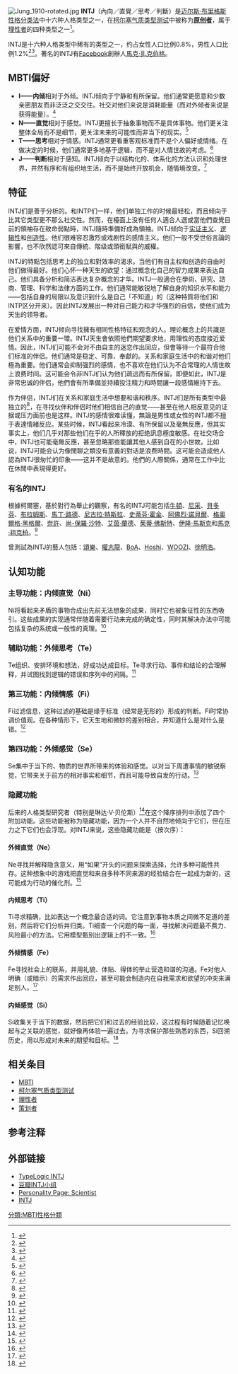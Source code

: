 {{Refimprove|time=2021-10-20T08:44:24+00:00}}
{{NoteTA
|1=zh-cn:阿尔弗雷德; zh-hk:阿佛烈; zh-tw:阿佛烈;
|2=zh-cn:让-保罗·萨特; zh-tw:尚-保羅·沙特; zh-hk:桑-保羅·沙特;
|3=zh-hans:朱迪·福斯特;zh-hk:茱迪·科士打;zh-tw:茱蒂·佛斯特;
|4=zh-hans:马斯克; zh-hant:馬斯克; zh-hk:麥斯克;
|5=zh-hans:扎克伯格; zh-hant:祖克柏; zh-hk:朱克伯格; zh-sg:扎克伯格; zh-tw:祖克柏; zh-mo:朱克伯格; 
}}
[[Image:Jung_1910-rotated.jpg|thumb]]
'''INTJ'''（內向／直覺／思考／判斷）是[[迈尔斯·布里格斯性格分类法|迈尔斯·布里格斯性格分类法]]中十六种人格类型之一，在[[柯尔塞气质类型测试|柯尔塞气质类型测试]]中被称为'''[[原创者_(角色变异)|原创者]]'''，属于[[理性者_(气质类型)|理性者]]的四种类型之一<ref name=foundation>{{cite web|url=http://www.myersbriggs.org/my-mbti-personality-type/mbti-basics/the-16-mbti-types.asp|title=Myers-Briggs Foundation: The 16 MBTI Types|accessdate=2011-02-01|archive-url=https://web.archive.org/web/20090513191631/http://www.myersbriggs.org/my-mbti-personality-type/mbti-basics/the-16-mbti-types.asp|archive-date=2009-05-13|dead-url=yes}}</ref>。

INTJ是十六种人格类型中稀有的类型之一，约占女性人口比例0.8%，男性人口比例1.2%<ref name=mastermind>{{cite web|url=http://www.keirsey.com/handler.aspx?s=keirsey&f=fourtemps&tab=5&c=mastermind|title=Portrait of the Mastermind|accessdate=2011-02-01|archive-date=2010-10-30|archive-url=https://web.archive.org/web/20101030222107/http://keirsey.com/handler.aspx?s=keirsey&f=fourtemps&tab=5&c=mastermind|dead-url=no}}</ref><ref>{{cite web|url=http://www.capt.org/mbti-assessment/estimated-frequencies.htm|title=CAPT|accessdate=2011-02-01|archive-date=2017-09-11|archive-url=https://web.archive.org/web/20170911215111/https://www.capt.org/mbti-assessment/estimated-frequencies.htm|dead-url=no}}</ref>。著名的INTJ有[[Facebook|Facebook]]創辦人[[馬克·扎克伯格|馬克·扎克伯格]]。

== MBTI偏好 ==
<!-- 這個模板是用於所有16種人格類型的。如要編輯，請將以下地址复制到地址欄：
http://zh.wikipedia.org/wiki/Template:MBTI%E5%81%8F%E5%A5%BD
請確認您的編輯能應用於所有類型。 -->
{{MBTI偏好}}
*'''I——内倾'''相对于外倾。INTJ倾向于宁静和有所保留。他们通常更愿意和少数亲密朋友而非泛泛之交交往。社交对他们来说是消耗能量（而对外倾者来说是获得能量）。<ref>{{cite web|url=http://changingminds.org/explanations/preferences/extravert_introvert.htm|title=Changing Minds: Extraversion vs. Introversion|accessdate=2011-02-01|archive-date=2011-03-08|archive-url=https://web.archive.org/web/20110308083548/http://changingminds.org/explanations/preferences/extravert_introvert.htm|dead-url=no}}</ref>
*'''N——直觉'''相对于感觉。INTJ更擅长于抽象事物而不是具体事物。他们更关注整体全局而不是细节，更关注未来的可能性而非当下的现实。<ref>{{cite web|url=http://changingminds.org/explanations/preferences/sensing_intuiting.htm|title=Changing Minds: Sensing vs. Intuiting|accessdate=2011-02-01|archive-date=2011-01-23|archive-url=https://web.archive.org/web/20110123220334/http://changingminds.org/explanations/preferences/sensing_intuiting.htm|dead-url=no}}</ref>
*'''T——思考'''相对于情感。INTJ通常更看重客观标准而不是个人偏好或情绪。在做决定的时候，他们通常更多地基于逻辑，而不是对人情世故的考虑。<ref>{{cite web|url=http://changingminds.org/explanations/preferences/thinking_feeling.htm|title=Changing Minds: Thinking vs. Feeling|accessdate=2011-02-01|archive-date=2011-03-06|archive-url=https://web.archive.org/web/20110306115756/http://changingminds.org/explanations/preferences/thinking_feeling.htm|dead-url=no}}</ref>
*'''J——判断'''相对于感知。INTJ倾向于以结构化的、体系化的方法认识和处理世界，井然有序和有组织地生活，而不是始终开放机会，随情境改变。<ref>{{cite web|url=http://changingminds.org/explanations/preferences/judging_perceiving.htm|title=Changing Minds: Judging vs. Perceiving|accessdate=2011-02-01|archive-date=2011-03-02|archive-url=https://web.archive.org/web/20110302000451/http://changingminds.org/explanations/preferences/judging_perceiving.htm|dead-url=no}}</ref>

== 特征 ==
{{cquote|INTJ对一切——从他们自己的研究成果到社会的普遍基准——（经常是残酷地）应用一個準則：“它可行嗎？”然而這樣的準則為INTJ帶來一個特殊獨立的的思考，把他们從权威、習俗和情感的约束中解放出来……INTJ被称为类型中的“系统建造者”，他們具有特殊的特質組合——想象力和務實性。無論INTJ致力於任何系統下，就如同INFJ所堅信的，完美主義和對權威的漠視都扮演著重要角色……人際關係上，特别是情感關係，是INTJ的弱點……这部分是因为很多INTJ無法欣然領受人情世故……然而，也許最根本的問题所在，是INTJ真的想讓人們合乎逻辑。|<ref>
{{Cite web
  | last = Heiss
  | first = Marina Margaret
  | title = Introverted iNtuitive Thinking Judging
  | date = 2005-02-27
  | year = 2005
  | url = http://typelogic.com/intj.html
  | accessdate =
  | postscript = <!--None-->
}}</ref>}}

INTJ们是善于分析的。和INTP们一样，他们单独工作的时候最轻松，而且倾向于比其它类型更不那么社交性。然而，在檯面上没有任何人適合人選或當他們查覺目前的領袖存在致命弱點時，INTJ隨時準備好成為領袖。INTJ倾向于[[实证主义|实证主义]]、[[逻辑|逻辑性]]和[[创造性|创造性]]。他们很难容忍激烈或戏剧性的感情主义。他们一般不受世俗言論的影響，也不欣然認可來自傳統、階级或頭銜賦與的威權。

{{cquote|INTJ是强势的一群個體，他们尋求以全新的角度或創新的方法来看待事情。他们熱衷於得到新的認知，通常具有洞察力且思考敏捷；然而，心智的敏捷并不总是向他人呈现，甚至顯得保留。他们堅信著他們所預見的可能性，無論其他人怎麼看他們。他们甚至可能被认为是十六种类型中最独立的。INTJ通常以最佳的模式，安静堅定地發展他們的想法、理論和原則。|<ref>
{{cite book
  | last = Hirsch
  | first = Sandra Krebs
  | authorlink =
  | coauthors = Jean Kummerow
  | title = Introduction to type in organizations: individual interpretive guide
  | publisher = Palo Alto, Calif. : Consulting Psychologists Press
  | date = 1998
}}</ref>}}

INTJ的特點包括思考上的独立和對效率的渴求。当他们有自主权和创造的自由时他们做得最好。他们心怀一种天生的欲望：通过概念化自己的智力成果来表达自己。他们具备分析和简洁表达复杂概念的才华。INTJ一般適合在學術、研究、諮商、管理、科学和法律方面的工作。他们通常能敏锐地了解自身的知识水平和能力——包括自身的局限以及意识到什么是自己「不知道」的（这种特質将他们和INTP区分开来）。因此INTJ发展出一种对自己能力和才华强烈的自信，使他们成为天生的领导者。

在爱情方面，INTJ倾向寻找擁有相同性格特征和观念的人。理论概念上的共識是他们关系中的重要一環。INTJ天生會依照他們期望要求地，用理性的态度接近爱情。因此，INTJ们可能不会对不由自主的迷恋作出回应，但會等待一个最符合他们标准的伴侣。他们通常是稳定、可靠、奉獻的。关系和家庭生活中的和谐对他们極為重要。他们通常会抑制强烈的感情，也不喜欢在他们认为不合常理的人情世故上浪费时间。这可能会令非INTJ们认为他们疏远而有所保留。即便如此，INTJ是非常忠诚的伴侣，他們會有所準備並持續投注精力和時間讓一段感情維持下去。

作为伴侣，INTJ们在关系和家庭生活中想要和谐和秩序。INTJ们是所有类型中最独立的<ref name=WMP>{{cite web |url=http://whatismypersonality.net/mbti/intj |title=Home Life |accessdate=2011-02-01 |deadurl=yes |archiveurl=https://web.archive.org/web/20100906154838/http://whatismypersonality.net/mbti/intj |archivedate=2010-09-06 }}</ref>，在寻找伙伴和伴侣时他们相信自己的直觉——甚至在他人相反意见的证据或压力面前也是这样。INTJ的感情很难读懂，無論是男性或女性的INTJ都不擅于表達情緒反应。某些时候，INTJ看起来冷漠、有所保留以及毫無反應，但其实事实上，他们几乎对那些他们在乎的人所釋放的拒绝訊息極度敏感。在社交场合中，INTJ也可能毫無反應，甚至忽略那些能讓其他人感到自在的小世故。比如说，INTJ可能会认为像閒聊之類没有意義的對话是浪费時間。这可能会造成他人認為INTJ很匆忙的印象——这并不是故意的。他們的人際關係，通常在工作中比在休閒中表現得更好。

=== 有名的INTJ ===
根據柯爾塞，基於對行為舉止的觀察，有名的INTJ可能包括[[牛頓|牛頓]]、[[尼采|尼采]]、[[貝多芬|貝多芬]]、[[布拉姆斯|布拉姆斯]]、[[馬丁·路德|馬丁·路德]]、[[尼古拉·特斯拉|尼古拉·特斯拉]]、[[史蒂芬·霍金|史蒂芬·霍金]]、[[阿佛烈·諾貝爾|阿佛烈·諾貝爾]]、[[格奧爾格·黑格爾|格奧爾格·黑格爾]]、[[奈許|奈許]]、[[尚-保羅·沙特|尚-保羅·沙特]]、[[艾茵·蘭德|艾茵·蘭德]]、[[茱蒂·佛斯特|茱蒂·佛斯特]]、[[伊隆·馬斯克|伊隆·馬斯克]]和[[馬克·祖克柏|馬克·祖克柏]]。<ref>{{cite news|url= https://www.personalityclub.com/blog/famous-intj/|title= Famous INTJs|accessdate= 2020-05-28|archive-date= 2020-05-16|archive-url= https://web.archive.org/web/20200516003458/https://www.personalityclub.com/blog/famous-intj/|dead-url= no}}</ref>

曾測試為INTJ的藝人包括：[[頌樂|頌樂]]、[[權志龍|權志龍]]、[[BoA|BoA]]、[[Hoshi|Hoshi]]、[[WOOZI|WOOZI]]、[[徐明浩|徐明浩]]。

== 认知功能==
=== 主导功能：内倾直觉（Ni） ===
Ni将看起来矛盾的事物合成出先前无法想象的成果，同时它也被象征性的东西吸引。这些成果的实现通常伴随着需要行动来完成的确定性，同时其解决办法中可能包括复杂的系统或一般性的真理。<ref name=Ni>{{cite web|url=http://www.cognitiveprocesses.com/introvertedintuiting.html|title=Cognitive Processes: Introverted intuition|accessdate=2011-02-01|archive-date=2010-12-27|archive-url=https://web.archive.org/web/20101227213948/http://www.cognitiveprocesses.com/introvertedintuiting.html|dead-url=yes}}</ref>
=== 辅助功能：外倾思考（Te） ===
Te组织、安排环境和想法，好成功达成目标。Te寻求行动、事件和结论的合理解释，并试图找到逻辑的错误和序列中的间隔。<ref name=Te>{{cite web|url=http://www.cognitiveprocesses.com/extravertedthinking.html|title=Cognitive Processes: Extraverted thinking|accessdate=2011-02-01|archive-date=2010-12-27|archive-url=https://web.archive.org/web/20101227224846/http://www.cognitiveprocesses.com/extravertedthinking.html|dead-url=no}}</ref>
=== 第三功能：内倾情感（Fi） ===
Fi过滤信息，这种过滤的基础是缘于标准（经常是无形的）形成的判断。Fi时常协调价值观。在各种情形下，它天生地和微妙的差别相合，并知道什么是对什么是错。<ref name=Fi>{{cite web|url=http://www.cognitiveprocesses.com/introvertedfeeling.html|title=Cognitive Processes: Introverted feeling|accessdate=2011-02-01|archive-date=2010-12-04|archive-url=https://web.archive.org/web/20101204091949/http://www.cognitiveprocesses.com/introvertedfeeling.html|dead-url=yes}}</ref>

=== 第四功能：外倾感觉（Se） ===
Se集中于当下的、物质的世界所带来的体验和感觉。以对当下周遭事情的敏锐察觉，它带来关于前方的相对事实和细节，而且可能导致自发的行动。<ref name=Se>{{cite web|url=http://www.cognitiveprocesses.com/extravertedsensing.html|title=Cognitive Processes: Extraverted Sensing|accessdate=2011-02-01|archive-date=2010-12-27|archive-url=https://web.archive.org/web/20101227214112/http://www.cognitiveprocesses.com/extravertedsensing.html|dead-url=yes}}</ref>

=== 隐藏功能 ===
后来的人格类型研究者（特别是琳达·V·贝伦斯）<ref>{{cite web|url=http://www.cognitiveprocesses.com/index.html|title=CognitiveProcesses.com|accessdate=2011-02-01|archive-date=2011-02-08|archive-url=https://web.archive.org/web/20110208153923/http://www.cognitiveprocesses.com/index.html|dead-url=yes}}</ref>在这个降序排列中添加了四个附加功能。这些功能被称为隐藏功能，因为一个人并不自然地倾向于它们，但在压力之下它们也会浮现。对INTJ来说，这些隐藏功能是（按次序）：
==== 外倾直觉（Ne）====
Ne寻找并解释隐含意义，用“如果”开头的问题来探索选择，允许多种可能性共存。这种想象中的游戏把直觉和来自多种不同来源的经验结合在一起成为新的，这可能成为行动的催化剂。<ref name=Ne>{{cite web|url=http://www.cognitiveprocesses.com/extravertedintuiting.html|title=Cognitive Processes: Extraverted intuition|accessdate=2011-02-01|archive-date=2010-12-18|archive-url=https://web.archive.org/web/20101218195554/http://www.cognitiveprocesses.com/extravertedintuiting.html|dead-url=yes}}</ref>

==== 内倾思考（Ti）====
Ti寻求精确，比如表达一个概念最合适的词。它注意到事物本质之间微不足道的差别，然后将它们分析并归类。Ti细查一个问题的每一面，寻找解决问题最不费力、风险最小的方法。它用模型甄别出逻辑上的不一致。<ref name=Ti>{{cite web|url=http://www.cognitiveprocesses.com/introvertedthinking.html|title=Cognitive Processes: Introverted thinking|accessdate=2011-02-01|archive-date=2010-12-20|archive-url=https://web.archive.org/web/20101220071215/http://www.cognitiveprocesses.com/introvertedthinking.html|dead-url=yes}}</ref>

==== 外倾情感（Fe）====
Fe寻找社会上的联系，并用礼貌、体贴、得体的举止营造和谐的沟通。Fe对他人明确（或暗示）的需求作出回应，甚至可能会制造内在自我需求和欲望的冲突来满足别人。<ref name=Fe>{{cite web|url=http://www.cognitiveprocesses.com/extravertedfeeling.html|title=Cognitive Processes: Extraverted Feeling|accessdate=2011-02-01|archive-date=2011-04-11|archive-url=https://web.archive.org/web/20110411044012/http://www.cognitiveprocesses.com/extravertedfeeling.html|dead-url=yes}}</ref>

==== 内倾感觉（Si） ====
Si收集关于当下的数据，然后把它们和过去的经验比较，这过程有时候随着记忆唤起与之关联的感觉，就好像再体验一遍过去。为寻求保护那些熟悉的东西，Si回溯历史，用以形成对未来的期望和目标。<ref name=Si>{{cite web|url=http://www.cognitiveprocesses.com/introvertedsensing.html|title=Cognitive Processes: Introverted sensing|accessdate=2011-02-01|archive-date=2010-12-16|archive-url=https://web.archive.org/web/20101216035335/http://www.cognitiveprocesses.com/introvertedsensing.html|dead-url=no}}</ref>

==相关条目==
*[[MBTI|MBTI]]
*[[柯尔塞气质类型测试|柯尔塞气质类型测试]]
*[[理性者_(气质类型)|理性者]]
*[[策划者_(角色变异)|策划者]]

==参考注释==
{{reflist|2}}

==外部链接==
*[http://typelogic.com/intj.html TypeLogic INTJ] {{Wayback|url=http://typelogic.com/intj.html |date=20110317074448 }}
*[http://www.douban.com/group/intj/ 豆瓣INTJ小组] {{Wayback|url=http://www.douban.com/group/intj/ |date=20110128015746 }}
*[http://www.personalitypage.com/INTJ.html Personality Page: Scientist] {{Wayback|url=http://www.personalitypage.com/INTJ.html |date=20110203165316 }}
*[http://www.systemsthinker.com/interests/mind/intj.shtml INTJ] {{Wayback|url=http://www.systemsthinker.com/interests/mind/intj.shtml |date=20110924072215 }}

{{分析心理学}}
[[分類:MBTI性格分類|分類:MBTI性格分類]]